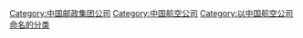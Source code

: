 {{Catmore}}

[[Category:中国邮政集团公司|Category:中国邮政集团公司]]
[[Category:中国航空公司|Category:中国航空公司]]
[[Category:以中国航空公司命名的分类|Category:以中国航空公司命名的分类]]